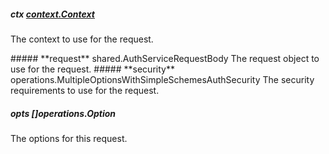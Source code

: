 
##### **ctx** [context.Context](https://pkg.go.dev/context#Context)
The context to use for the request.

<Collapsible>
    ##### **request** shared.AuthServiceRequestBody
    The request object to use for the request.
    <Collapsible.Break/>
    <AuthServiceRequestBody/>
</Collapsible>

<Collapsible>
    ##### **security** operations.MultipleOptionsWithSimpleSchemesAuthSecurity
    The security requirements to use for the request.
    <Collapsible.Break/>
    <MultipleOptionsWithSimpleSchemesAuthSecurity/>
</Collapsible>

##### **opts** []operations.Option
The options for this request.

